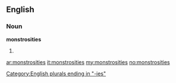 ==English==

===Noun===
'''monstrosities'''

# {{plural of|[[monstrosity]]}}

[[Category:English plurals ending in "-ies"]]

[[ar:monstrosities]]
[[it:monstrosities]]
[[my:monstrosities]]
[[no:monstrosities]]
